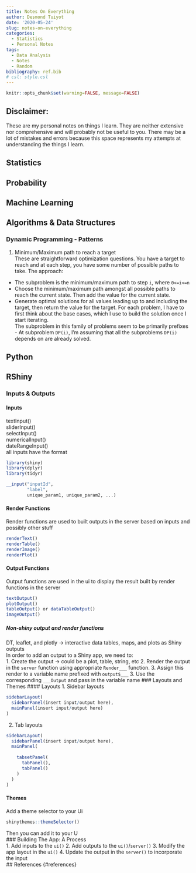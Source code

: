 ```yaml
---
title: Notes On Everything
author: Desmond Tuiyot
date: '2020-05-24'
slug: notes-on-everything
categories:
  - Statistics
  - Personal Notes
tags:
  - Data Analysis
  - Notes
  - Random
bibliography: ref.bib
# csl: style.csl 
---
```


```r
knitr::opts_chunk$set(warning=FALSE, message=FALSE)
```
## Disclaimer:  
These are my personal notes on things I learn. They are neither extensive nor comprehensive and will probably not be useful to you. There may be a lot of mistakes and errors because this space represents my attempts at understanding the things I learn.

## Statistics {#statistics}

## Probability {#probability}

## Machine Learning {#machine_learning}

## Algorithms & Data Structures {#algos_data_structures}
### Dynamic Programming - Patterns  
1. Minimum/Maximum path to reach a target  
These are straightforward optimization questions. You have a target to reach and at each step, you have some number of possible paths to take. The approach:
  + The subproblem is the minimum/maximum path to step `i`, where `0<=i<=n`
  + Choose the minimum/maximum path amongst all possible paths to reach the current state. Then add the value for the current state. 
  + Generate optimal solutions for all values leading up to and including the target, then return the value for the target. 
For each problem, I have to first think about the base cases, which I use to build the solution once I start iterating.  
The subproblem in this family of problems seem to be primarily prefixes - At subproblem `DP(i)`, I'm assuming that all the subproblems `DP(i)` depends on are already solved. 

## Python

## RShiny

### Inputs & Outputs
#### Inputs
textInput()  
sliderInput()  
selectInput()  
numericalInput()  
dateRangeInput()  
all inputs have the format
```r
library(shiny)
library(dplyr)
library(tidyr)
```
``` r
__input("inputId",
        "label",
        unique_param1, unique_param2, ...)
```
#### Render Functions
Render functions are used to built outputs in the server based on
inputs and possibly other stuff
```r
renderText()
renderTable()
renderImage()
renderPlot()
```
#### Output Functions
Output functions are used in the ui to display the result built by 
render functions in the server
```r
textOutput()
plotOutput()
tableOutput() or dataTableOutput()
imageOutput()
```
##### Non-shiny output and render functions
DT, leaflet, and plotly -> interactive data tables, maps, and plots as Shiny outputs  
In order to add an output to a Shiny app, we need to:  
1. Create the output -> could be a plot, table, string, etc
2. Render the output in the `server` function using appropriate `Render___` function.
3. Assign this render to a variable name prefixed with `output$___`
3. Use the corresponding `___Output` and pass in the variable name
### Layouts and Themes
#### Layouts
1. Sidebar layouts
```r
sidebarLayout(
  sidebarPanel(insert input/output here),
  mainPanel(insert input/output here)
)
```
2. Tab layouts
```r
sidebarLayout(
  sidebarPanel(insert input/output here),
  mainPanel(
    
    tabsetPanel(
      tabPanel(),
      tabPanel()
    )
  )
)
```
#### Themes
Add a theme selector to your Ui
```r
shinythemes::themeSelector()
```
Then you can add it to your U  
### Building The App: A Process  
1. Add inputs to the `ui()`
2. Add outputs to the `ui()`/`server()`
3. Modify the app layout in the `ui()`
4. Update the output in the `server()` to incorporate the input  
## References {#references}
